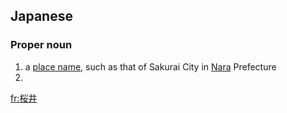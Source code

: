 ==Japanese==
{{ja-kanjitab|さくら|い|yomi=k}}
{{wikipedia|lang=ja}}

===Proper noun===
{{ja-pos|kyu=櫻井|さくらい|proper|hhira=さくらゐ}}

# a [[place name]], such as that of Sakurai City in [[Nara]] Prefecture
# {{surname|lang=ja|sort=さくらい}}

{{topics|ja|Cities|Japan|sort=さくらい}}

[[fr:桜井]]